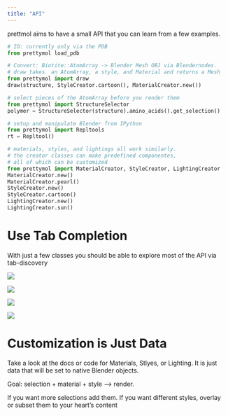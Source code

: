 ```yaml
---
title: "API"
---
```



prettmol  aims to have a small API that you can learn from a few examples.


```python
# IO: currently only via the PDB
from prettymol load_pdb

# Convert: Biotite::AtomArray -> Blender Mesh OBJ via Blendernodes.
# draw takes  an AtomArray, a style, and Material and returns a Mesh
from prettymol import draw
draw(structure, StyleCreator.cartoon(), MaterialCreator.new())

# select pieces of the AtomArray before you render them
from prettymol import StructureSelector
polymer = StructureSelector(structure).amino_acids().get_selection()

# setup and manipulate Blender from IPython
from prettymol import Repltools
rt = Repltool()

# materials, styles, and lightings all work similarly.
# the creator classes can make predefined componentes,
# all of which can be customized
from prettymol import MaterialCreator, StyleCreator, LightingCreator
MaterialCreator.new()
MaterialCreator.pearl()
StyleCreator.new()
StyleCreator.cartoon()
LightingCreator.new()
LightingCreator.sun()
```


# Use Tab Completion

With just a few classes you should be able to explore most of the API via tab-discovery


::: {layout="[[1,1], [1,1]]"}
![](images/repl/repltools.png)

![](images/repl/lighting.png)

![](images/repl/materials.png)

![](images/repl/styles.png)

:::


# Customization is Just Data

Take a look at the docs or code for Materials, Stlyes, or Lighting. It is just data that will
be set to native Blender objects.

Goal: selection + material + style --> render.

If you want more selections add them. If you want different styles, overlay or subset them to your heart's content
